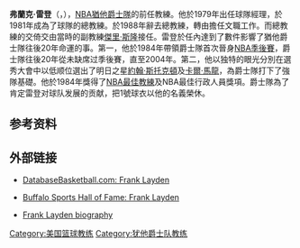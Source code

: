 '''弗蘭克‧雷登'''（{{lang-en|'''Frank Layden'''}}，{{bd|1932年|1月5日|}}），[[NBA|NBA]][[猶他爵士隊|猶他爵士隊]]的前任教練。他於1979年出任球隊經理，於1981年成為了球隊的總教練。於1988年辭去總教練，轉由擔任文職工作。而總教練的交倚交由當時的副教練[[傑里·斯隆|傑里·斯隆]]接任。雷登於任內達到了數件影響了猶他爵士隊往後20年命運的事。第一，他於1984年帶領爵士隊首次晉身[[NBA季後賽|NBA季後賽]]，爵士隊往後20年從未缺席过季後賽，直至2004年。第二，他以独特的眼光分別在選秀大會中以低顺位選出了明日之星[[約翰·斯托克頓|約翰·斯托克頓]]及[[卡爾·馬龍|卡爾·馬龍]]，為爵士隊打下了強隊基礎。他於1984年獎得了[[NBA最佳教練|NBA最佳教練]]及NBA最佳行政人員獎項。爵士隊為了肯定雷登对球队发展的贡献，把1號球衣以他的名義榮休。

== 参考资料 ==
{{reflist}}

== 外部链接==
* {{en}}[https://web.archive.org/web/20071010050053/http://www.databasebasketball.com/coaches/coachpage.htm?coachid=LAYDEFR01 DatabaseBasketball.com: Frank Layden]
* {{en}}[https://web.archive.org/web/20070203191909/http://www.buffalosportshallfame.com/Class_of_2000/Frank_Layden/frank_layden.html Buffalo Sports Hall of Fame: Frank Layden]
* {{en}}[https://web.archive.org/web/20070928193126/http://www.sugarhouserotary.com/Information/Sugar_House_Rotary/Chili-Open_Information/Frank_Layden_Bio.htm Frank Layden biography]

{{犹他爵士历任主教练}}
{{NBA年度最佳教练}}
{{NBA年度最佳行政人员}}
{{詹姆斯·沃尔特·肯尼迪公民奖}}

{{Authority control}}
{{DEFAULTSORT:Layden, Frank}}
[[Category:美国篮球教练|Category:美国篮球教练]]
[[Category:犹他爵士队教练|Category:犹他爵士队教练]]